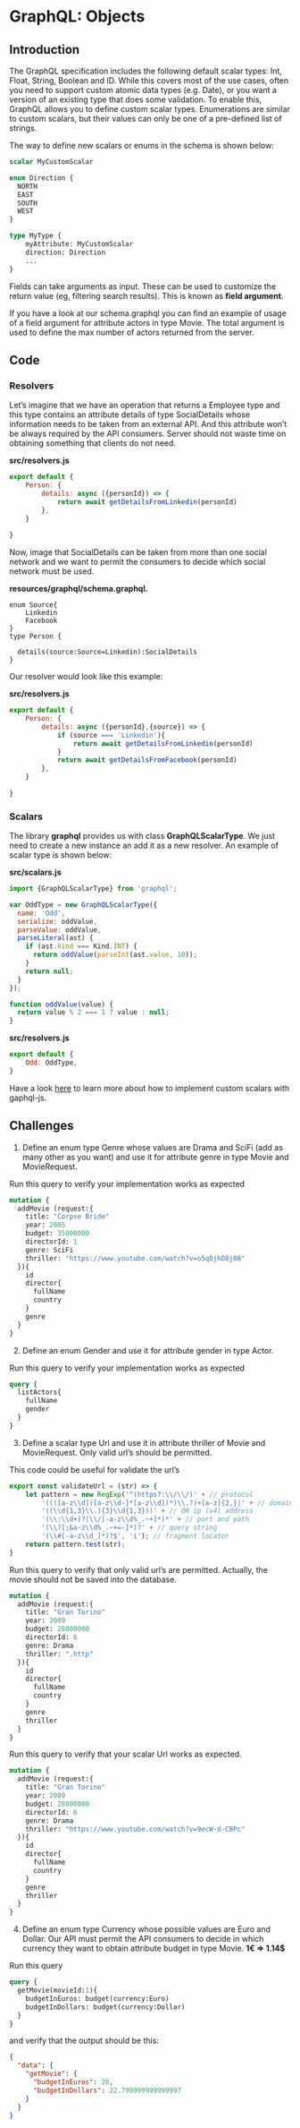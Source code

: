 # GraphQL: Objects

## Introduction

The GraphQL specification includes the following default scalar types: Int, Float, String, Boolean and ID. 
While this covers most of the use cases, often you need to support custom atomic data types (e.g. Date), 
or you want a version of an existing type that does some validation. To enable this, GraphQL allows you to 
define custom scalar types. Enumerations are similar to custom scalars, but their values can only be one 
of a pre-defined list of strings. 


The way to define new scalars or enums in the schema is shown below:

```graphql
scalar MyCustomScalar

enum Direction {
  NORTH
  EAST
  SOUTH
  WEST
}

type MyType {
    myAttribute: MyCustomScalar
    direction: Direction
    ...
}

```

Fields can take arguments as input. These can be used to customize the return value (eg, filtering search results).
This is known as **field argument**.

If you have a look at our schema.graphql you can find an example of usage of a field argument for attribute actors 
in type Movie. The total argument is used to define the max number of actors returned from the server.


## Code

### Resolvers


Let's imagine that we have an operation that returns a Employee type and this
type contains an attribute details of type SocialDetails whose information needs to be taken from an external API.
And this attribute won't be always required by the API consumers. Server should not
waste time on obtaining something that clients do not need.


**src/resolvers.js**
```js
export default {
    Person: {
        details: async ({personId}) => {
            return await getDetailsFromLinkedin(personId)
        },
    }
    
}
``` 

Now, image that SocialDetails can be taken from more than one social network
and we want to permit the consumers to decide which social network must be used.

**resources/graphql/schema.graphql.**
```graphl
enum Source{
    Linkedin
    Facebook
}
type Person {

  details(source:Source=Linkedin):SocialDetails
}

```
Our resolver would look like this example:

**src/resolvers.js**
```js
export default {
    Person: {
        details: async ({personId},{source}) => {
            if (source === 'Linkedin'){
                return await getDetailsFromLinkedin(personId)    
            }
            return await getDetailsFromFacebook(personId)
        },
    }
    
}
``` 

### Scalars

The library **graphql** provides us with  class **GraphQLScalarType**. We just need to create a new instance an add it
as a new resolver. An example of scalar type is shown below:

**src/scalars.js**
```js
import {GraphQLScalarType} from 'graphql';

var OddType = new GraphQLScalarType({
  name: 'Odd',
  serialize: oddValue,
  parseValue: oddValue,
  parseLiteral(ast) {
    if (ast.kind === Kind.INT) {
      return oddValue(parseInt(ast.value, 10));
    }
    return null;
  }
});

function oddValue(value) {
  return value % 2 === 1 ? value : null;
}
```

**src/resolvers.js**
```js
export default {
    Odd: OddType,
}
``` 

Have a look [here](https://graphql.org/graphql-js/type/#graphqlscalartype) to learn more about how to implement
custom scalars with gaphql-js.



## Challenges

1. Define an enum type Genre whose values are Drama and SciFi (add as many other as you want) and use it
for attribute genre in type Movie and  MovieRequest.

Run this query to verify your implementation works as expected

```graphql
mutation {
  addMovie (request:{
    title: "Corpse Bride"
    year: 2005
    budget: 35000000
    directorId: 1
    genre: SciFi
    thriller: "https://www.youtube.com/watch?v=o5qOjhD8j08"
  }){
    id
    director{
      fullName
      country
    }
    genre
  }
}
```


2. Define an enum Gender and use it for attribute gender in type Actor.

Run this query to verify your implementation works as expected

```graphql
query {
  listActors{
    fullName
    gender
  }
}
```

3. Define a scalar type Url and use it in attribute thriller of Movie and MovieRequest. Only valid
url's should be permitted.

This code could be useful for validate the url's

```js
export const validateUrl = (str) => {
    let pattern = new RegExp('^(https?:\\/\\/)' + // protocol
        '((([a-z\\d]([a-z\\d-]*[a-z\\d])*)\\.?)+[a-z]{2,}|' + // domain name
        '((\\d{1,3}\\.){3}\\d{1,3}))' + // OR ip (v4) address
        '(\\:\\d+)?(\\/[-a-z\\d%_.~+]*)*' + // port and path
        '(\\?[;&a-z\\d%_.~+=-]*)?' + // query string
        '(\\#[-a-z\\d_]*)?$', 'i'); // fragment locator
    return pattern.test(str);
}
```


Run this query to verify that only valid url's are permitted. Actually,
the movie should not be saved into the database.

```graphql
mutation {
  addMovie (request:{
    title: "Gran Torino"
    year: 2009
    budget: 28000000
    directorId: 6
    genre: Drama
    thriller: ".http"
  }){
    id
    director{
      fullName
      country
    }
    genre
    thriller
  }
}
```

Run this query to verify that your scalar Url works as expected.

```graphql
mutation {
  addMovie (request:{
    title: "Gran Torino"
    year: 2009
    budget: 28000000
    directorId: 6
    genre: Drama
    thriller: "https://www.youtube.com/watch?v=9ecW-d-CBPc"
  }){
    id
    director{
      fullName
      country
    }
    genre
    thriller
  }
}
```


4. Define an enum type Currency whose possible values are Euro and Dollar. Our API must permit
the API consumers to decide in which currency they want to obtain attribute budget in type Movie.
**1€ => 1.14$**


Run this query 

```graphql
query {
  getMovie(movieId:1){
    budgetInEuros: budget(currency:Euro)
    budgetInDollars: budget(currency:Dollar)
  }
}
```

and verify that the output should be this:

```json
{
  "data": {
    "getMovie": {
      "budgetInEuros": 20,
      "budgetInDollars": 22.799999999999997
    }
  }
}
```